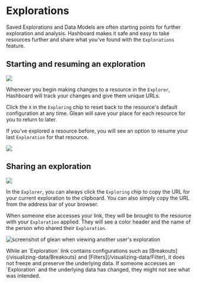 
# Explorations

Saved Explorations and Data Models are often starting points for further exploration and analysis. Hashboard makes it safe and easy to take resources further and share what you've found with the `Explorations` feature.

## Starting and resuming an exploration

![](/visualizing_data/explore_exploring.jpg)

Whenever you begin making changes to a resource in the `Explorer`, Hashboard will track your changes and give them unique URLs.

Click the `X` in the `Exploring` chip to reset back to the resource's default configuration at any time. Glean will save your place for each resource for you to return to later.

If you've explored a resource before, you will see an option to resume your last `Exploration` for that resource.

![](/visualizing_data/explore_resume.jpg)

## Sharing an exploration

![](/visualizing_data/explore_share.jpg)

In the `Explorer`, you can always click the `Exploring` chip to copy the URL for your current exploration to the clipboard. You can also simply copy the URL from the address bar of your browser.

When someone else accesses your link, they will be brought to the resource with your `Exploration` applied. They will see a color header and the name of the person who shared their `Exploration`.

![screenshot of glean when viewing another user's exploration](/visualizing_data/explore_view.jpg)

<Callout type="warning">
  While an `Exploration` link contains configurations such as
  [Breakouts](/visualizing-data/Breakouts) and
  [Filters](/visualizing-data/Filter), it does not freeze and preserve the
  underlying data. If someone accesses an `Exploration` and the underlying data
  has changed, they might not see what was intended.
</Callout>
